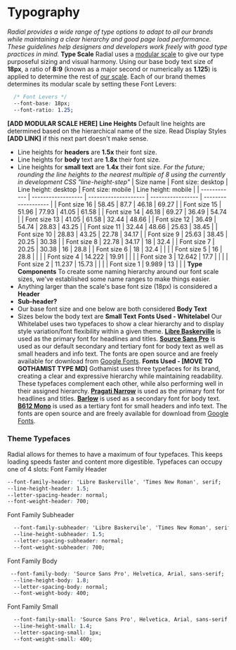 
<Meta title="Foundations/Typography" />

# Typography

*Radial provides a wide range of type options to adapt to all our brands while maintaining a clear hierarchy and good page load performance. These guidelines help designers and developers work freely with good type practices in mind.*
**Type Scale**
Radial uses a [modular scale](https://www.modularscale.com/?18&px&1.125) to give our type purposeful sizing and visual harmony. Using our base body text size of **18px**, a ratio of **8:9** (known as a major second or numerically as **1.125**) is applied to determine the rest of [our scale](https://www.modularscale.com/?18&px&1.125).
Each of our brand themes determines its modular scale by setting these Font Levers:
```css
  /* Font Levers */
  --font-base: 18px;
  --font-ratio: 1.25;
```
**[ADD MODULAR SCALE HERE]**
**Line Heights**
Default line heights are determined based on the hierarchical name of the size. Read Display Styles **[ADD LINK]** if this next part doesn't make sense.
- Line heights for **headers** are **1.5x** their font size.
- Line heights for **body** text are **1.8x** their font size.
- Line heights for **small text** are **1.4x** their font size.
*For the future; rounding the line heights to the nearest multiple of 8 using the currently in development CSS "line-height-step"*
| Size name    | Font size: desktop | Line height: desktop | Font size: mobile | Line height: mobile |
| ------------ | ------------------ | -------------------- | ----------------- | ------------------- |
| Font size 16 | 58.45              | 87.7                 | 46.18             | 69.27               |
| Font size 15 | 51.96              | 77.93                | 41.05             | 61.58               |
| Font size 14 | 46.18              | 69.27                | 36.49             | 54.74               |
| Font size 13 | 41.05              | 61.58                | 32.44             | 48.66               |
| Font size 12 | 36.49              | 54.74                | 28.83             | 43.25               |
| Font size 11 | 32.44              | 48.66                | 25.63             | 38.45               |
| Font size 10 | 28.83              | 43.25                | 22.78             | 34.17               |
| Font size 9  | 25.63              | 38.45                | 20.25             | 30.38               |
| Font size 8  | 22.78              | 34.17                | 18                | 32.4                |
| Font size 7  | 20.25              | 30.38                | 16                | 28.8                |
| Font size 6  | 18                 | 32.4                 |                   |                     |
| Font size 5  | 16                 | 28.8                 |                   |                     |
| Font size 4  | 14.222             | 19.91                |                   |                     |
| Font size 3  | 12.642             | 17.7                 |                   |                     |
| Font size 2  | 11.237             | 15.73                |                   |                     |
| Font size 1  | 9.989              | 13                   |                   |                     |
**Type Components**
To create some naming hierarchy around our font scale sizes, we've established some name ranges to make things easier.
 - Anything larger than the scale's base font size (18px) is considered a **Header**
 - **Sub-header?**
 - Our base font size and one below are both considered **Body Text**
 - Sizes below the body text are **Small Text**
**Fonts Used - Whitelabel**
Our Whitelabel uses two typefaces to show a clear hierarchy and to display style variation/font flexibility within a given theme.   **[Libre Baskerville](https://fonts.google.com/specimen/Libre+Baskerville?selection.family=Libre%20Baskerville)** is used as the primary font for headlines and titles.  **[Source Sans Pro](https://fonts.google.com/specimen/Source+Sans+Pro)** is used as our default secondary and tertiary font for body text as well as small headers and info text. The fonts are open source and are freely available for download from [Google Fonts](https://fonts.google.com/).
**Fonts Used - [MOVE TO GOTHAMIST TYPE MD]**
Gothamist uses three typefaces for its brand, creating a clear and expressive hierarchy while maintaining readability. These typefaces complement each other, while also performing well in their assigned hierarchy. **[Pragati Narrow](https://fonts.google.com/specimen/Pragati+Narrow)** is used as the primary font for headlines and titles. **[Barlow](https://fonts.google.com/specimen/Barlow)** is used as a secondary font for body text. **[B612 Mono](https://fonts.google.com/specimen/B612+Mono)** is used as a tertiary font for small headers and info text. The fonts are open source and are freely available for download from [Google Fonts](https://fonts.google.com/).
### Theme Typefaces
Radial allows for themes to have a maximum of four typefaces. This keeps loading speeds faster and content more digestible. Typefaces can occupy one of 4 slots:
Font Family Header
```css
--font-family-header: 'Libre Baskerville', 'Times New Roman', serif;
--line-height-header: 1.5;
--letter-spacing-header: normal;
--font-weight-header: 700;
```
Font Family Subheader
```css
  --font-family-subheader: 'Libre Baskervile', 'Times New Roman', serif;
  --line-height-subheader: 1.5;
  --letter-spacing-subheader: normal;
  --font-weight-subheader: 700;
```
Font Family Body
```css
 --font-family-body: 'Source Sans Pro', Helvetica, Arial, sans-serif;
  --line-height-body: 1.8;
  --letter-spacing-body: normal;
  --font-weight-body: 400;
```
Font Family Small
```css
  --font-family-small: 'Source Sans Pro', Helvetica, Arial, sans-serif;
  --line-height-small: 1.4;
  --letter-spacing-small: 1px;
  --font-weight-small: 400;
```
